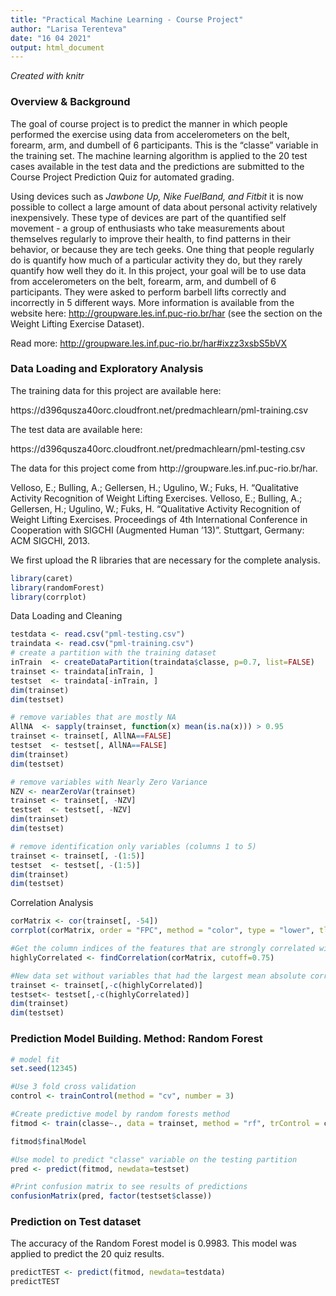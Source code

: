 ---
title: "Practical Machine Learning - Course Project"
author: "Larisa Terenteva"
date: "16 04 2021"
output: html_document
---
*Created with knitr*


### Overview & Background

The goal of course project is to predict the manner in which people performed the exercise using data  from accelerometers on the belt, forearm, arm, and dumbell of 6 participants.
This is the "classe" variable in the training set. 
The machine learning algorithm is applied to the 20 test cases available in the test data and the predictions are submitted  to the Course Project Prediction Quiz for automated grading.

Using devices such as *Jawbone Up, Nike FuelBand, and Fitbit* it is now possible to collect a large amount of data about personal activity relatively inexpensively. These type of devices are part of the quantified self movement - a group of enthusiasts who take measurements about themselves regularly to improve their health, to find patterns in their behavior, or because they are tech geeks. One thing that people regularly do is quantify how much of a particular activity they do, but they rarely quantify how well they do it. In this project, your goal will be to use data from accelerometers on the belt, forearm, arm, and dumbell of 6 participants. They were asked to perform barbell lifts correctly and incorrectly in 5 different ways. More information is available from the website here: <http://groupware.les.inf.puc-rio.br/har> (see the section on the Weight Lifting Exercise Dataset).

Read more: <http://groupware.les.inf.puc-rio.br/har#ixzz3xsbS5bVX>

### Data Loading and Exploratory Analysis

The training data for this project are available here:

https://d396qusza40orc.cloudfront.net/predmachlearn/pml-training.csv

The test data are available here:

https://d396qusza40orc.cloudfront.net/predmachlearn/pml-testing.csv

The data for this project come from http://groupware.les.inf.puc-rio.br/har. 

Velloso, E.; Bulling, A.; Gellersen, H.; Ugulino, W.; Fuks, H. “Qualitative Activity Recognition of Weight Lifting Exercises. Velloso, E.; Bulling, A.; Gellersen, H.; Ugulino, W.; Fuks, H. “Qualitative Activity Recognition of Weight Lifting Exercises. Proceedings of 4th International Conference in Cooperation with SIGCHI (Augmented Human ’13)”. Stuttgart, Germany: ACM SIGCHI, 2013.

We first upload the R libraries that are necessary for the complete analysis.

```{r, Echo=FALSE}
library(caret)
library(randomForest)
library(corrplot)
```

Data Loading and Cleaning

```{r }
testdata <- read.csv("pml-testing.csv")
traindata <- read.csv("pml-training.csv")
# create a partition with the training dataset 
inTrain  <- createDataPartition(traindata$classe, p=0.7, list=FALSE)
trainset <- traindata[inTrain, ]
testset  <- traindata[-inTrain, ]
dim(trainset)
dim(testset)
```    
```{r}
# remove variables that are mostly NA
AllNA  <- sapply(trainset, function(x) mean(is.na(x))) > 0.95
trainset <- trainset[, AllNA==FALSE]
testset  <- testset[, AllNA==FALSE]
dim(trainset)
dim(testset)
```

```{r}
# remove variables with Nearly Zero Variance
NZV <- nearZeroVar(trainset)
trainset <- trainset[, -NZV]
testset  <- testset[, -NZV]
dim(trainset)
dim(testset)
```
```{r}
# remove identification only variables (columns 1 to 5)
trainset <- trainset[, -(1:5)]
testset  <- testset[, -(1:5)]
dim(trainset)
dim(testset)
```

Correlation Analysis

```{r}
corMatrix <- cor(trainset[, -54])
corrplot(corMatrix, order = "FPC", method = "color", type = "lower", tl.cex = 0.8, tl.col = rgb(0, 0, 0))
```

```{r}
#Get the column indices of the features that are strongly correlated with one another
highlyCorrelated <- findCorrelation(corMatrix, cutoff=0.75)

#New data set without variables that had the largest mean absolute correlation
trainset <- trainset[,-c(highlyCorrelated)]
testset<- testset[,-c(highlyCorrelated)]
dim(trainset)
dim(testset)
```
### Prediction Model Building. Method: Random Forest

```{r}
# model fit
set.seed(12345)

#Use 3 fold cross validation
control <- trainControl(method = "cv", number = 3)

#Create predictive model by random forests method
fitmod <- train(classe~., data = trainset, method = "rf", trControl = control) 

fitmod$finalModel
```

```{r}
#Use model to predict "classe" variable on the testing partition
pred <- predict(fitmod, newdata=testset)

#Print confusion matrix to see results of predictions
confusionMatrix(pred, factor(testset$classe))
```
### Prediction on Test dataset

The accuracy of the Random Forest model is 0.9983. 
This model was applied to predict the 20 quiz results.

```{r}
predictTEST <- predict(fitmod, newdata=testdata)
predictTEST
```
